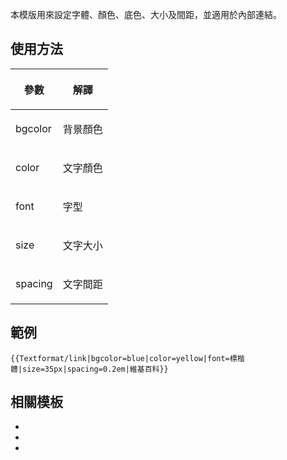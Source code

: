 本模版用來設定字體、顏色、底色、大小及間距，並適用於內部連結。

== 使用方法 ==
{| class="wikitable"
! 參數 !! 解譯
|-
|bgcolor||背景顏色
|-
|color||文字顏色
|-
|font||字型
|-
|size||文字大小
|-
|spacing||文字間距
|}

== 範例 ==
<pre>{{Textformat/link|bgcolor=blue|color=yellow|font=標楷體|size=35px|spacing=0.2em|維基百科}}</pre>

{{Textformat/link|bgcolor=blue|color=yellow|font=標楷體|size=35px|spacing=0.2em|維基百科}}

==相關模板==
*{{Tl|Font}}
*{{Tl|Textformat}}
*{{Tl|Textformat/link-custom}}